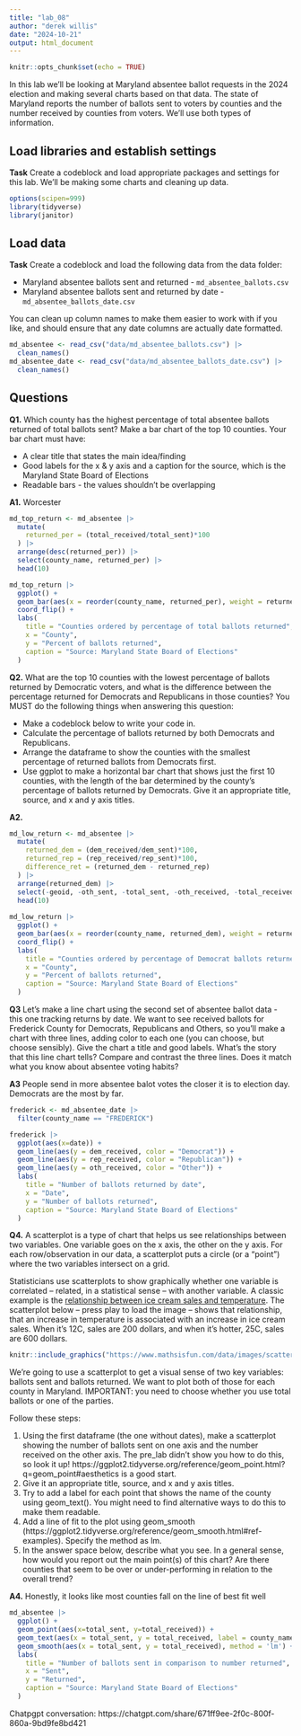 ```yaml
---
title: "lab_08"
author: "derek willis"
date: "2024-10-21"
output: html_document
---
```


```r
knitr::opts_chunk$set(echo = TRUE)
```

In this lab we'll be looking at Maryland absentee ballot requests in the 2024 election and making several charts based on that data. The state of Maryland reports the number of ballots sent to voters by counties and the number received by counties from voters. We'll use both types of information.

## Load libraries and establish settings

**Task** Create a codeblock and load appropriate packages and settings for this lab. We'll be making some charts and cleaning up data.

```r
options(scipen=999)
library(tidyverse)
library(janitor)
```

## Load data

**Task** Create a codeblock and load the following data from the data folder:

-   Maryland absentee ballots sent and returned - `md_absentee_ballots.csv`
-   Maryland absentee ballots sent and returned by date - `md_absentee_ballots_date.csv`

You can clean up column names to make them easier to work with if you like, and should ensure that any date columns are actually date formatted.

```r
md_absentee <- read_csv("data/md_absentee_ballots.csv") |>
  clean_names()
md_absentee_date <- read_csv("data/md_absentee_ballots_date.csv") |>
  clean_names()
```

## Questions

**Q1.** Which county has the highest percentage of total absentee ballots returned of total ballots sent? Make a bar chart of the top 10 counties. Your bar chart must have:

-   A clear title that states the main idea/finding
-   Good labels for the x & y axis and a caption for the source, which is the Maryland State Board of Elections
-   Readable bars - the values shouldn't be overlapping

**A1.** Worcester

```r
md_top_return <- md_absentee |>
  mutate(
    returned_per = (total_received/total_sent)*100
  ) |>
  arrange(desc(returned_per)) |>
  select(county_name, returned_per) |>
  head(10)

md_top_return |>
  ggplot() +
  geom_bar(aes(x = reorder(county_name, returned_per), weight = returned_per)) +
  coord_flip() +
  labs(
    title = "Counties ordered by percentage of total ballots returned",
    x = "County",
    y = "Percent of ballots returned",
    caption = "Source: Maryland State Board of Elections"
  )
```
**Q2.** What are the top 10 counties with the lowest percentage of ballots returned by Democratic voters, and what is the difference between the percentage returned for Democrats and Republicans in those counties? You MUST do the following things when answering this question:

-   Make a codeblock below to write your code in.
-   Calculate the percentage of ballots returned by both Democrats and Republicans.
-   Arrange the dataframe to show the counties with the smallest percentage of returned ballots from Democrats first.
-   Use ggplot to make a horizontal bar chart that shows just the first 10 counties, with the length of the bar determined by the county's percentage of ballots returned by Democrats. Give it an appropriate title, source, and x and y axis titles.

**A2.**

```r
md_low_return <- md_absentee |>
  mutate(
    returned_dem = (dem_received/dem_sent)*100,
    returned_rep = (rep_received/rep_sent)*100,
    difference_ret = (returned_dem - returned_rep)
  ) |>
  arrange(returned_dem) |>
  select(-geoid, -oth_sent, -total_sent, -oth_received, -total_received) |>
  head(10)
  
md_low_return |>
  ggplot() +
  geom_bar(aes(x = reorder(county_name, returned_dem), weight = returned_dem)) +
  coord_flip() +
  labs(
    title = "Counties ordered by percentage of Democrat ballots returned",
    x = "County",
    y = "Percent of ballots returned",
    caption = "Source: Maryland State Board of Elections"
  )
```
**Q3** Let's make a line chart using the second set of absentee ballot data - this one tracking returns by date. We want to see received ballots for Frederick County for Democrats, Republicans and Others, so you'll make a chart with three lines, adding color to each one (you can choose, but choose sensibly). Give the chart a title and good labels. What's the story that this line chart tells? Compare and contrast the three lines. Does it match what you know about absentee voting habits?

**A3** People send in more absentee balot votes the closer it is to election day. Democrats are the most by far.

```r
frederick <- md_absentee_date |>
  filter(county_name == "FREDERICK")

frederick |>
  ggplot(aes(x=date)) + 
  geom_line(aes(y = dem_received, color = "Democrat")) +
  geom_line(aes(y = rep_received, color = "Republican")) +
  geom_line(aes(y = oth_received, color = "Other")) +
  labs(
    title = "Number of ballots returned by date",
    x = "Date",
    y = "Number of ballots returned",
    caption = "Source: Maryland State Board of Elections"
  )
```

**Q4.** A scatterplot is a type of chart that helps us see relationships between two variables. One variable goes on the x axis, the other on the y axis. For each row/observation in our data, a scatterplot puts a circle (or a "point") where the two variables intersect on a grid.

Statisticians use scatterplots to show graphically whether one variable is correlated -- related, in a statistical sense -- with another variable. A classic example is the [relationship between ice cream sales and temperature](https://www.mathsisfun.com/data/scatter-xy-plots.html). The scatterplot below -- press play to load the image -- shows that relationship, that an increase in temperature is associated with an increase in ice cream sales. When it's 12C, sales are 200 dollars, and when it's hotter, 25C, sales are 600 dollars.

```r
knitr::include_graphics("https://www.mathsisfun.com/data/images/scatter-ice-cream1.svg")
```

We're going to use a scatterplot to get a visual sense of two key variables: ballots sent and ballots returned. We want to plot both of those for each county in Maryland. IMPORTANT: you need to choose whether you use total ballots or one of the parties.

Follow these steps:

1. Using the first dataframe (the one without dates), make a scatterplot showing the number of ballots sent on one axis and the number received on the other axis. The pre_lab didn't show you how to do this, so look it up! https://ggplot2.tidyverse.org/reference/geom_point.html?q=geom_point#aesthetics is a good start.
2. Give it an appropriate title, source, and x and y axis titles.
3. Try to add a label for each point that shows the name of the county using geom_text(). You might need to find alternative ways to do this to make them readable.
4. Add a line of fit to the plot using geom_smooth (https://ggplot2.tidyverse.org/reference/geom_smooth.html#ref-examples). Specify the method as lm.
5. In the answer space below, describe what you see. In a general sense, how would you report out the main point(s) of this chart? Are there counties that seem to be over or under-performing in relation to the overall trend?

**A4.** Honestly, it looks like most counties fall on the line of best fit well

```r
md_absentee |>
  ggplot() +
  geom_point(aes(x=total_sent, y=total_received)) +
  geom_text(aes(x = total_sent, y = total_received, label = county_name), angle = -45, size = 2, vjust = -2) +
  geom_smooth(aes(x = total_sent, y = total_received), method = 'lm') +
  labs(
    title = "Number of ballots sent in comparison to number returned",
    x = "Sent",
    y = "Returned",
    caption = "Source: Maryland State Board of Elections"
  )
```

Chatpgpt conversation: https://chatgpt.com/share/671ff9ee-2f0c-800f-860a-9bd9fe8bd421
